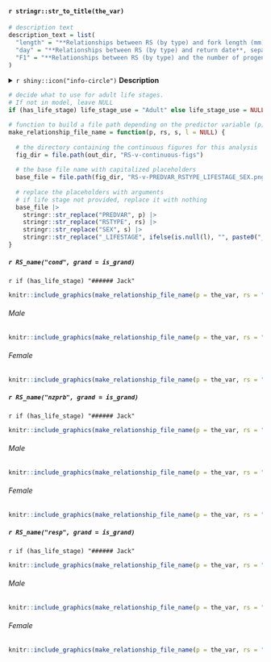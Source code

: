 
#### `r stringr::str_to_title(the_var)` {.tabset}

```r
# description text
description_text = list(
  "length" = "**Relationships between RS (by type) and fork length (mm)**, separated by categorical variables of interest (e.g., origin, sex, year, etc.). Curves show the model-fitted relationship, shaded regions show 95% bootstrap confidence intervals, and points show _binned averages_ of of the raw data (bin width = 10mm). Filled-in points have $\\ge$ 10 spawners per bin, hollow points have $\\lt$ 10 spawners per bin.",
  "day" = "**Relationships between RS (by type) and return date**, separated by categorical variables of interest (e.g., origin, sex, year, etc.). Curves show the model-fitted relationship, shaded regions show 95% bootstrap confidence intervals, and points show _binned averages_ of of the raw data (bin width = 5 days). Filled-in points have $\\ge$ 10 spawners per bin, hollow points have $\\lt$ 10 spawners per bin.",
  "F1" = "**Relationships between RS (by type) and the number of progeny**, separated by categorical variables of interest (e.g., origin, sex, year, etc.). Curves show the model-fitted relationship, shaded regions show 95% bootstrap confidence intervals, and points show _binned averages_ of of the raw data (bin width = 1 spawner). Filled-in points have $\\ge$ 10 spawners per bin, hollow points have $\\lt$ 10 spawners per bin."
)
```

:::{.helptext}
<details>
<summary>`r shiny::icon("info-circle")` **Description**</summary>
_`r description_text[[the_var]]`_
</details>
:::

```r
# decide what to use for adult life stages.
# If not in model, leave NULL
if (has_life_stage) life_stage_use = "Adult" else life_stage_use = NULL

# function to build a file path depending on the predictor variable (p), RS type (rs), sex (s), and life stage (l; if applicable)
make_relationship_file_name = function(p, rs, s, l = NULL) {
  
  # the directory containing the continuous figures for this analysis
  fig_dir = file.path(out_dir, "RS-v-continuous-figs")
  
  # the base file name with capitalized placeholders
  base_file = file.path(fig_dir, "RS-v-PREDVAR_RSTYPE_LIFESTAGE_SEX.png")
  
  # replace the placeholders with arguments
  # if life stage not provided, replace it with nothing
  base_file |> 
    stringr::str_replace("PREDVAR", p) |> 
    stringr::str_replace("RSTYPE", rs) |> 
    stringr::str_replace("SEX", s) |> 
    stringr::str_replace("_LIFESTAGE", ifelse(is.null(l), "", paste0("_", l)))
}
```

##### `r RS_name("cond", grand = is_grand)` {.tabset .tabset-pills}

`r if (has_life_stage) "###### Jack"`

```r
knitr::include_graphics(make_relationship_file_name(p = the_var, rs = "cond", s = "M", l = "Jack"))
```

###### Male

```r
knitr::include_graphics(make_relationship_file_name(p = the_var, rs = "cond", s = "M", l = life_stage_use))
```

###### Female

```r
knitr::include_graphics(make_relationship_file_name(p = the_var, rs = "cond", s = "F", l = life_stage_use))
```

##### `r RS_name("nzprb", grand = is_grand)` {.tabset .tabset-pills}

`r if (has_life_stage) "###### Jack"`

```r
knitr::include_graphics(make_relationship_file_name(p = the_var, rs = "nzprb", s = "M", l = "Jack"))
```

###### Male

```r
knitr::include_graphics(make_relationship_file_name(p = the_var, rs = "nzprb", s = "M", l = life_stage_use))
```

###### Female

```r
knitr::include_graphics(make_relationship_file_name(p = the_var, rs = "nzprb", s = "F", l = life_stage_use))
```

##### `r RS_name("resp", grand = is_grand)` {.tabset .tabset-pills}

`r if (has_life_stage) "###### Jack"`

```r
knitr::include_graphics(make_relationship_file_name(p = the_var, rs = "resp", s = "M", l = "Jack"))
```

###### Male

```r
knitr::include_graphics(make_relationship_file_name(p = the_var, rs = "resp", s = "M", l = life_stage_use))
```

###### Female

```r
knitr::include_graphics(make_relationship_file_name(p = the_var, rs = "resp", s = "F", l = life_stage_use))
```
